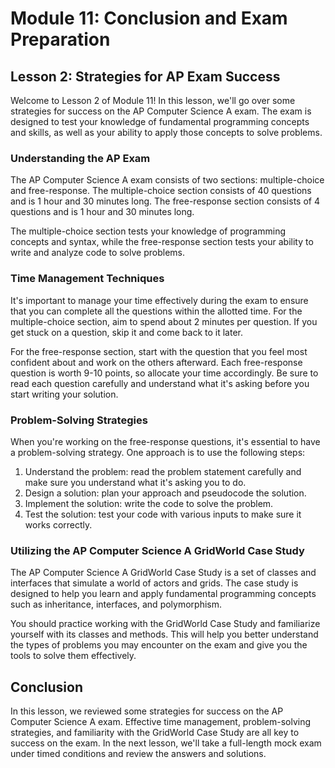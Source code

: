 # Module 11: Conclusion and Exam Preparation

## Lesson 2: Strategies for AP Exam Success

Welcome to Lesson 2 of Module 11! In this lesson, we'll go over some strategies for success on the AP Computer Science A exam. The exam is designed to test your knowledge of fundamental programming concepts and skills, as well as your ability to apply those concepts to solve problems.

### Understanding the AP Exam

The AP Computer Science A exam consists of two sections: multiple-choice and free-response. The multiple-choice section consists of 40 questions and is 1 hour and 30 minutes long. The free-response section consists of 4 questions and is 1 hour and 30 minutes long.

The multiple-choice section tests your knowledge of programming concepts and syntax, while the free-response section tests your ability to write and analyze code to solve problems.

### Time Management Techniques

It's important to manage your time effectively during the exam to ensure that you can complete all the questions within the allotted time. For the multiple-choice section, aim to spend about 2 minutes per question. If you get stuck on a question, skip it and come back to it later.

For the free-response section, start with the question that you feel most confident about and work on the others afterward. Each free-response question is worth 9-10 points, so allocate your time accordingly. Be sure to read each question carefully and understand what it's asking before you start writing your solution.

### Problem-Solving Strategies

When you're working on the free-response questions, it's essential to have a problem-solving strategy. One approach is to use the following steps:

1. Understand the problem: read the problem statement carefully and make sure you understand what it's asking you to do.
2. Design a solution: plan your approach and pseudocode the solution.
3. Implement the solution: write the code to solve the problem.
4. Test the solution: test your code with various inputs to make sure it works correctly.

### Utilizing the AP Computer Science A GridWorld Case Study

The AP Computer Science A GridWorld Case Study is a set of classes and interfaces that simulate a world of actors and grids. The case study is designed to help you learn and apply fundamental programming concepts such as inheritance, interfaces, and polymorphism.

You should practice working with the GridWorld Case Study and familiarize yourself with its classes and methods. This will help you better understand the types of problems you may encounter on the exam and give you the tools to solve them effectively.

## Conclusion

In this lesson, we reviewed some strategies for success on the AP Computer Science A exam. Effective time management, problem-solving strategies, and familiarity with the GridWorld Case Study are all key to success on the exam. In the next lesson, we'll take a full-length mock exam under timed conditions and review the answers and solutions.
